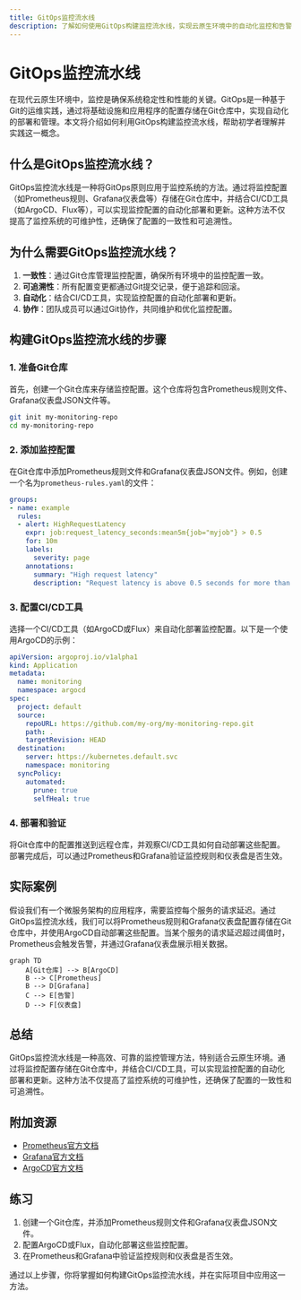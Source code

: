 ```yaml
---
title: GitOps监控流水线
description: 了解如何使用GitOps构建监控流水线，实现云原生环境中的自动化监控和告警管理。
---
```


# GitOps监控流水线

在现代云原生环境中，监控是确保系统稳定性和性能的关键。GitOps是一种基于Git的运维实践，通过将基础设施和应用程序的配置存储在Git仓库中，实现自动化的部署和管理。本文将介绍如何利用GitOps构建监控流水线，帮助初学者理解并实践这一概念。

## 什么是GitOps监控流水线？

GitOps监控流水线是一种将GitOps原则应用于监控系统的方法。通过将监控配置（如Prometheus规则、Grafana仪表盘等）存储在Git仓库中，并结合CI/CD工具（如ArgoCD、Flux等），可以实现监控配置的自动化部署和更新。这种方法不仅提高了监控系统的可维护性，还确保了配置的一致性和可追溯性。

## 为什么需要GitOps监控流水线？

1. **一致性**：通过Git仓库管理监控配置，确保所有环境中的监控配置一致。
2. **可追溯性**：所有配置变更都通过Git提交记录，便于追踪和回滚。
3. **自动化**：结合CI/CD工具，实现监控配置的自动化部署和更新。
4. **协作**：团队成员可以通过Git协作，共同维护和优化监控配置。

## 构建GitOps监控流水线的步骤

### 1. 准备Git仓库

首先，创建一个Git仓库来存储监控配置。这个仓库将包含Prometheus规则文件、Grafana仪表盘JSON文件等。

```bash
git init my-monitoring-repo
cd my-monitoring-repo
```

### 2. 添加监控配置

在Git仓库中添加Prometheus规则文件和Grafana仪表盘JSON文件。例如，创建一个名为`prometheus-rules.yaml`的文件：

```yaml
groups:
- name: example
  rules:
  - alert: HighRequestLatency
    expr: job:request_latency_seconds:mean5m{job="myjob"} > 0.5
    for: 10m
    labels:
      severity: page
    annotations:
      summary: "High request latency"
      description: "Request latency is above 0.5 seconds for more than 10 minutes."
```

### 3. 配置CI/CD工具

选择一个CI/CD工具（如ArgoCD或Flux）来自动化部署监控配置。以下是一个使用ArgoCD的示例：

```yaml
apiVersion: argoproj.io/v1alpha1
kind: Application
metadata:
  name: monitoring
  namespace: argocd
spec:
  project: default
  source:
    repoURL: https://github.com/my-org/my-monitoring-repo.git
    path: .
    targetRevision: HEAD
  destination:
    server: https://kubernetes.default.svc
    namespace: monitoring
  syncPolicy:
    automated:
      prune: true
      selfHeal: true
```

### 4. 部署和验证

将Git仓库中的配置推送到远程仓库，并观察CI/CD工具如何自动部署这些配置。部署完成后，可以通过Prometheus和Grafana验证监控规则和仪表盘是否生效。

## 实际案例

假设我们有一个微服务架构的应用程序，需要监控每个服务的请求延迟。通过GitOps监控流水线，我们可以将Prometheus规则和Grafana仪表盘配置存储在Git仓库中，并使用ArgoCD自动部署这些配置。当某个服务的请求延迟超过阈值时，Prometheus会触发告警，并通过Grafana仪表盘展示相关数据。

```mermaid
graph TD
    A[Git仓库] --> B[ArgoCD]
    B --> C[Prometheus]
    B --> D[Grafana]
    C --> E[告警]
    D --> F[仪表盘]
```

## 总结

GitOps监控流水线是一种高效、可靠的监控管理方法，特别适合云原生环境。通过将监控配置存储在Git仓库中，并结合CI/CD工具，可以实现监控配置的自动化部署和更新。这种方法不仅提高了监控系统的可维护性，还确保了配置的一致性和可追溯性。

## 附加资源

- [Prometheus官方文档](https://prometheus.io/docs/)
- [Grafana官方文档](https://grafana.com/docs/)
- [ArgoCD官方文档](https://argo-cd.readthedocs.io/)

## 练习

1. 创建一个Git仓库，并添加Prometheus规则文件和Grafana仪表盘JSON文件。
2. 配置ArgoCD或Flux，自动化部署这些监控配置。
3. 在Prometheus和Grafana中验证监控规则和仪表盘是否生效。

通过以上步骤，你将掌握如何构建GitOps监控流水线，并在实际项目中应用这一方法。